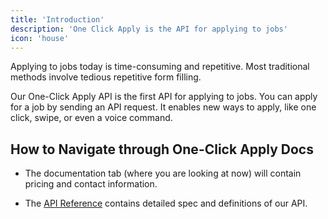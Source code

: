 ```yaml
---
title: 'Introduction'
description: 'One Click Apply is the API for applying to jobs'
icon: 'house'
---
```

Applying to jobs today is time-consuming and repetitive. Most traditional methods involve tedious repetitive form filling.

Our One-Click Apply API is the first API for applying to jobs. You can apply for a job by sending an API request. It enables new ways to apply, like one click, swipe, or even a voice command. 

## How to Navigate through One-Click Apply Docs
- The documentation tab (where you are looking at now) will contain pricing and contact information.

- The [API Reference](https://docs.redantai.com/api-reference/introduction) contains detailed spec and definitions of our API.
